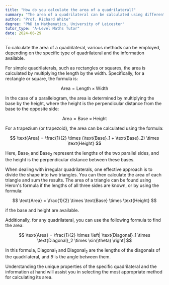 ```yaml
---
title: "How do you calculate the area of a quadrilateral?"
summary: "The area of a quadrilateral can be calculated using different methods based on its specific type and the information available."
author: "Prof. Richard White"
degree: "PhD in Mathematics, University of Leicester"
tutor_type: "A-Level Maths Tutor"
date: 2024-06-29
---
```


To calculate the area of a quadrilateral, various methods can be employed, depending on the specific type of quadrilateral and the information available.

For simple quadrilaterals, such as rectangles or squares, the area is calculated by multiplying the length by the width. Specifically, for a rectangle or square, the formula is:

$$
\text{Area} = \text{Length} \times \text{Width}
$$

In the case of a parallelogram, the area is determined by multiplying the base by the height, where the height is the perpendicular distance from the base to the opposite side:

$$
\text{Area} = \text{Base} \times \text{Height}
$$

For a trapezium (or trapezoid), the area can be calculated using the formula:

$$
\text{Area} = \frac{1}{2} \times (\text{Base}_1 + \text{Base}_2) \times \text{Height}
$$

Here, $\text{Base}_1$ and $\text{Base}_2$ represent the lengths of the two parallel sides, and the height is the perpendicular distance between these bases.

When dealing with irregular quadrilaterals, one effective approach is to divide the shape into two triangles. You can then calculate the area of each triangle and sum the results. The area of a triangle can be found using Heron's formula if the lengths of all three sides are known, or by using the formula:

$$
\text{Area} = \frac{1}{2} \times \text{Base} \times \text{Height}
$$

if the base and height are available.

Additionally, for any quadrilateral, you can use the following formula to find the area:

$$
\text{Area} = \frac{1}{2} \times \left| \text{Diagonal}_1 \times \text{Diagonal}_2 \times \sin(\theta) \right|
$$

In this formula, $\text{Diagonal}_1$ and $\text{Diagonal}_2$ are the lengths of the diagonals of the quadrilateral, and $\theta$ is the angle between them.

Understanding the unique properties of the specific quadrilateral and the information at hand will assist you in selecting the most appropriate method for calculating its area.
    